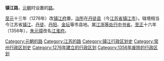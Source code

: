 '''镇江路'''，[[元朝|元朝]]时设置的[[路_(行政区划)|路]]。

[[至元_(忽必烈)|至元]]十三年（1276年）改[[镇江府|镇江府]]置，[[治所|治所]]在[[丹徒县|丹徒县]]（今[[江苏省|江苏省]][[镇江市|镇江市]]）。辖境相当今江苏省[[镇江市|镇江]]、[[丹徒区|丹徒]]、[[丹阳市|丹阳]]、[[金坛市|金坛]]等市县地。属[[江浙等处行中书省|江浙等处行中书省]]。[[至正|至正]]十六年（1356年），[[朱元璋|朱元璋]]改名[[江淮府|江淮府]]。

{{元朝行政区划|nocat}}
{{元朝行政区划小作品}}
[[Category:元朝的路|Category:元朝的路]]
[[Category:江苏的路|Category:江苏的路]]
[[Category:镇江行政区划史|Category:镇江行政区划史]]
[[Category:常州行政区划史|Category:常州行政区划史]]
[[Category:1276年建立的行政区划|Category:1276年建立的行政区划]]
[[Category:1356年废除的行政区划|Category:1356年废除的行政区划]]